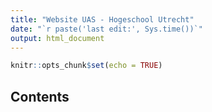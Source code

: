 ```yaml
---
title: "Website UAS - Hogeschool Utrecht"
date: "`r paste('last edit:', Sys.time())`" 
output: html_document
---
```


```r
knitr::opts_chunk$set(echo = TRUE)
```

## Contents

 